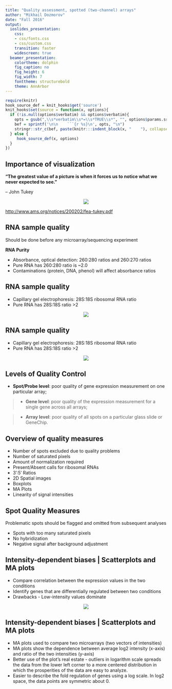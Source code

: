 ```yaml
---
title: "Quality assessment, spotted (two-channel) arrays"
author: "Mikhail Dozmorov"
date: "Fall 2016"
output:
  ioslides_presentation:
    css:
    - css/fonts.css
    - css/custom.css
    transition: faster
    widescreen: true
  beamer_presentation:
    colortheme: dolphin
    fig_caption: no
    fig_height: 6
    fig_width: 7
    fonttheme: structurebold
    theme: AnnArbor
---
```


```r
require(knitr)
hook_source_def = knit_hooks$get('source')
knit_hooks$set(source = function(x, options){
  if (!is.null(options$verbatim) && options$verbatim){
    opts = gsub(",\\s*verbatim\\s*=\\s*TRUE\\s*", "", options$params.src)
    bef = sprintf('\n\n    ```{r %s}\n', opts, "\n")
    stringr::str_c(bef, paste(knitr:::indent_block(x, "    "), collapse = '\n'), "\n    ```\n")
  } else {
     hook_source_def(x, options)
  }
})
```

## Importance of visualization {.larger}

**“The greatest value of a picture is when it forces us to notice what we never expected to see.”**

-- John Tukey

<center>
![](img/tukey.png)
</center>

<div class="footer">
<http://www.ams.org/notices/200202/fea-tukey.pdf>
</div>

## RNA sample quality {.larger}

Should be done before any microarray/sequencing experiment

**RNA Purity**

- Absorbance, optical detection: 260:280 ratios and 260:270 ratios
- Pure RNA has 260:280 ratio is ~2.0
- Contaminations (protein, DNA, phenol) will affect absorbance ratios

## RNA sample quality {.larger}

- Capillary gel electrophoresis: 28S:18S ribosomal RNA ratio 
- Pure RNA has 28S:18S ratio >2

<center>
![](img/28_18.png)
</center>

## RNA sample quality {.larger}

- Capillary gel electrophoresis: 28S:18S ribosomal RNA ratio 
- Pure RNA has 28S:18S ratio >2

<center>
![](img/agilent.png)
</center>

## Levels of Quality Control {.larger}

- **Spot/Probe level**: poor quality of gene expression measurement on one particular array;

>- **Gene level**: poor quality of the expression measurement for a single gene across all arrays;

>- **Array level**: poor quality of all spots on a particular glass slide or GeneChip.

## Overview of quality measures {.larger}

- Number of spots excluded due to quality problems
- Number of saturated pixels
- Amount of normalization required
- Present/Absent calls for ribosomal RNAs 
- 3′:5′  Ratios
- 2D Spatial images
- Boxplots
- MA Plots 
- Linearity of signal intensities

## Spot Quality Measures {.larger}

Problematic spots should be flagged and omitted from subsequent analyses

- Spots with too many saturated pixels
- No hybridization
- Negative signal after background adjustment

## Intensity-dependent biases | Scatterplots and MA plots 

- Compare correlation between the expression values in the two conditions
- Identify genes that are differentially regulated between two conditions
- Drawbacks - Low-intensity values dominate

<center>
![](img/scatter.png)
</center>

## Intensity-dependent biases | Scatterplots and MA plots {.larger}

- MA plots used to compare two microarrays (two vectors of intensities)
- MA plots show the dependence between average log2 intensity (x-axis) and ratio of the two intensities (y-axis)
- Better use of the plot's real estate - outliers in logarithm scale
spreads the data from the lower left corner to a more centered distribution in which the prosperities of the data are easy to analyze.
- Easier to describe the fold regulation of genes using a log scale. In log2 space, the data points are symmetric about 0.
